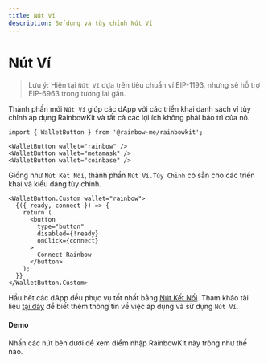 ```yaml
---
title: Nút Ví
description: Sử dụng và tùy chỉnh Nút Ví
---
```


# Nút Ví

> Lưu ý: Hiện tại `Nút Ví` dựa trên tiêu chuẩn ví EIP-1193, nhưng sẽ hỗ trợ EIP-6963 trong tương lai gần.

Thành phần mới `Nút Ví` giúp các dApp với các triển khai danh sách ví tùy chỉnh áp dụng RainbowKit và tất cả các lợi ích không phải bảo trì của nó.

```tsx
import { WalletButton } from '@rainbow-me/rainbowkit';

<WalletButton wallet="rainbow" />
<WalletButton wallet="metamask" />
<WalletButton wallet="coinbase" />
```

Giống như `Nút Kết Nối`, thành phần `Nút Ví.Tùy Chỉnh` có sẵn cho các triển khai và kiểu dáng tùy chỉnh.

```tsx
<WalletButton.Custom wallet="rainbow">
  {({ ready, connect }) => {
    return (
      <button
        type="button"
        disabled={!ready}
        onClick={connect}
      >
        Connect Rainbow
      </button>
    );
  }}
</WalletButton.Custom>
```

Hầu hết các dApp đều phục vụ tốt nhất bằng [Nút Kết Nối](https://www.rainbowkit.com/docs/connect-button). Tham khảo tài liệu [tại đây](https://www.rainbowkit.com/docs/wallet-button) để biết thêm thông tin về việc áp dụng và sử dụng `Nút Ví`.

#### Demo

Nhấn các nút bên dưới để xem điểm nhập RainbowKit này trông như thế nào.

<WalletButtonDemo />
